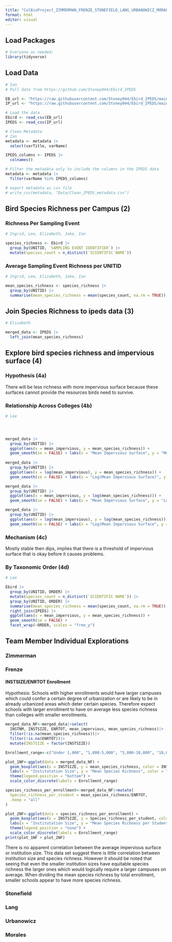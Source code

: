 ---
title: "ColBioProject_ZIMMERMAN_FRENZE_STONEFIELD_LANG_URBANOWICZ_MORALES"
format: html
editor: visual
---

## Load Packages

```{r}
# Everyone as needed:
library(tidyverse)
```

## Load Data

```{r}
# Ian
# Pull data from https://github.com/Stoney044/Ebird_IPEDS

EB_url <- "https://raw.githubusercontent.com/Stoney044/Ebird_IPEDS/main/EBbird.csv"
IP_url <- "https://raw.githubusercontent.com/Stoney044/Ebird_IPEDS/main/IPEDS.csv"

# Load the data
Ebird <- read_csv(EB_url)
IPEDS <- read_csv(IP_url)

# Clean Metadata
# Ian
metadata <- metadata |>
  select(varTitle, varName) 

IPEDS_columns <- IPEDS |> 
  colnames()

# Filter the metadata only to include the columns in the IPEDS data
metadata <- metadata |>
  filter(varName %in% IPEDS_columns)

# export metadata as csv file 
# write_csv(metadata, "Data/Clean_IPEDS_metadata.csv")
```

## Bird Species Richness per Campus (2)

### Richness Per Sampling Event

```{r}
# Ingrid, Lee, Elizabeth, Jake, Ian

species_richness <- Ebird |> 
  group_by(UNITID, `SAMPLING EVENT IDENTIFIER`) |> 
  mutate(species_count = n_distinct(`SCIENTIFIC NAME`))

```

### Average Sampling Event Richness per UNITID

```{r}
# Ingrid, Lee, Elizabeth, Jake, Ian

mean_species_richness <- species_richness |> 
  group_by(UNITID) |> 
  summarise(mean_species_richness = mean(species_count, na.rm = TRUE))

```

## Join Species Richness to ipeds data (3)

```{r}
# Elizabeth

merged_data <- IPEDS |> 
  left_join(mean_species_richness)

```

## Explore bird species richness and impervious surface (4)

### Hypothesis (4a)

There will be less richness with more impervious surface because these surfaces cannot provide the resources birds need to survive.

### Relationship Across Colleges (4b)

```{r}
# Lee




merged_data |>
  group_by(UNITID) |> 
  ggplot(aes(x = mean_impervious, y = mean_species_richness)) +
  geom_smooth(se = FALSE) + labs(x = "Mean Impervious Surface", y = "Mean Species Richness")
  
merged_data |>
  group_by(UNITID) |> 
  ggplot(aes(x = log(mean_impervious), y = mean_species_richness)) +
  geom_smooth(se = FALSE) + labs(x = "Log(Mean Impervious Surface)", y = "Mean Species Richness")  

merged_data |>
  group_by(UNITID) |> 
  ggplot(aes(x = mean_impervious, y = log(mean_species_richness))) +
  geom_smooth(se = FALSE) + labs(x = "Mean Impervious Surface", y = "Log(Mean Species Richness)")

merged_data |>
  group_by(UNITID) |> 
  ggplot(aes(x = log(mean_impervious), y = log(mean_species_richness))) +
  geom_smooth(se = FALSE) + labs(x = "Log(Mean Impervious Surface", y = "Log(Mean Species Richness)")

```

### Mechanism (4c)

Mostly stable then dips, implies that there is a threshold of impervious surface that is okay before it causes problems.

### By Taxonomic Order (4d)


```{r}
# Lee

Ebird |> 
  group_by(UNITID, ORDER) |> 
  mutate(species_count = n_distinct(`SCIENTIFIC NAME`)) |> 
  group_by(UNITID, ORDER) |> 
  summarise(mean_species_richness = mean(species_count, na.rm = TRUE)) |> 
  right_join(IPEDS) |> 
  ggplot(aes(x = mean_impervious, y = mean_species_richness)) +
  geom_smooth(se = FALSE) +
  facet_wrap(~ORDER, scales = "free_y")

```

## Team Member Individual Explorations

### Zimmerman

### Frenze
#### INSTSIZE/ENRTOT Enrollment

Hypothesis: Schools with higher enrollments would have larger campuses which could confer a certain degree of urbanization or are likely to be in already urbanized areas which deter certain species. Therefore expect schools with larger enrollment to have on average less species richness than colleges with smaller enrollments.
```{r}
merged_data_NF<-merged_data|>select(
  INSTNM, INSTSIZE, ENRTOT, mean_impervious, mean_species_richness)|>
  filter(!is.na(mean_species_richness))|>
  filter(!is.na(ENRTOT))|>
  mutate(INSTSIZE = factor(INSTSIZE))

Enrollment_range<-c("Under 1,000", "1,000-5,000", "5,000-10,000", "10,000-20,000", "20,000+")

plot_1NF<-ggplot(data = merged_data_NF) +
  geom_boxplot(aes(x = INSTSIZE, y = mean_species_richness, color = INSTSIZE)) +
  labs(x = "Institutation Size", y = "Mean Species Richness", color = "Number of Students Enrolled") + 
  theme(legend.position = "bottom") +
  scale_color_discrete(labels = Enrollment_range)  

species_richness_per_enrollment<-merged_data_NF|>mutate(
  Species_richness_per_student = mean_species_richness/ENRTOT,
  .keep = "all"
)

plot_2NF<-ggplot(data = species_richness_per_enrollment) +
  geom_boxplot(aes(x = INSTSIZE, y = Species_richness_per_student, color = INSTSIZE)) +
  labs(x = "Institutation Size", y = "Mean Species Richness per Student", color = "Number of Students Enrolled") + 
  theme(legend.position = "none") +
  scale_color_discrete(labels = Enrollment_range) 
print(plot_1NF + plot_2NF)
```

There is no apparent correlation between the average impervious surface or institution size. This data set suggest there is little correlation between institution size and species richness. However it should be noted that seeing that even the smaller institution sizes have equitable species richness the larger ones which would logically require a larger campuses on average. When dividing the mean species richness by total enrollment, smaller schools appear to have more species richness.

### Stonefield

### Lang

### Urbanowicz

### Morales

